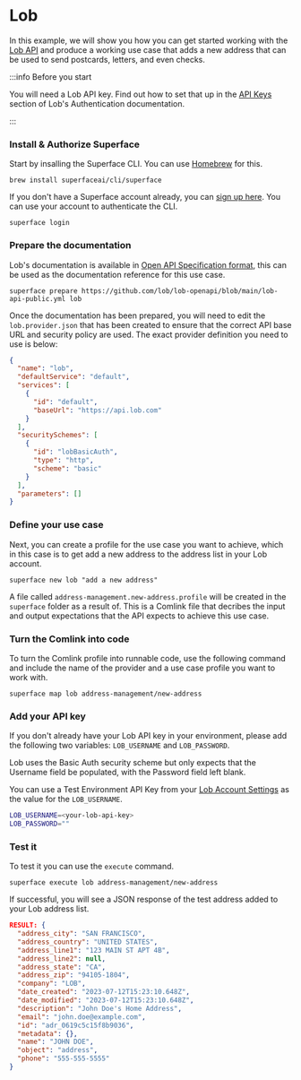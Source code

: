 # Lob

In this example, we will show you how you can get started working with the [Lob API](https://www.lob.com/use-cases/developers) and produce a working use case that adds a new address that can be used to send postcards, letters, and even checks.

:::info Before you start

You will need a Lob API key. Find out how to set that up in the [API Keys](https://dashboard.lob.com/settings/api-keys) section of Lob's Authentication documentation.

:::

<div class="count-steps-h3">

### Install & Authorize Superface

Start by insalling the Superface CLI. You can use [Homebrew](https://brew.sh/) for this.

```shell
brew install superfaceai/cli/superface
```

If you don't have a Superface account already, you can [sign up here](https://superface.ai/create-account). You can use your account to authenticate the CLI.

```shell
superface login
```

### Prepare the documentation

Lob's documentation is available in [Open API Specification format](https://github.com/lob/lob-openapi/blob/main/lob-api-public.yml), this can be used as the documentation reference for this use case.

```shell
superface prepare https://github.com/lob/lob-openapi/blob/main/lob-api-public.yml lob
```

Once the documentation has been prepared, you will need to edit the `lob.provider.json` that has been created to ensure that the correct API base URL and security policy are used. The exact provider definition you need to use is below:

```json title="lob.provider.json"
{
  "name": "lob",
  "defaultService": "default",
  "services": [
    {
      "id": "default",
      "baseUrl": "https://api.lob.com"
    }
  ],
  "securitySchemes": [
    {
      "id": "lobBasicAuth",
      "type": "http",
      "scheme": "basic"
    }
  ],
  "parameters": []
}
```

### Define your use case

Next, you can create a profile for the use case you want to achieve, which in this case is to get add a new address to the address list in your Lob account.

```shell
superface new lob "add a new address"
```

A file called `address-management.new-address.profile` will be created in the `superface` folder as a result of. This is a Comlink file that decribes the input and output expectations that the API expects to achieve this use case.

### Turn the Comlink into code

To turn the Comlink profile into runnable code, use the following command and include the name of the provider and a use case profile you want to work with.

```shell
superface map lob address-management/new-address
```

### Add your API key

If you don't already have your Lob API key in your environment, please add the following two variables: `LOB_USERNAME` and `LOB_PASSWORD`.

Lob uses the Basic Auth security scheme but only expects that the Username field be populated, with the Password field left blank.

You can use a Test Environment API Key from your [Lob Account Settings](https://dashboard.lob.com/settings/api-keys) as the value for the `LOB_USERNAME`.

```bash
LOB_USERNAME=<your-lob-api-key>
LOB_PASSWORD=""
```

### Test it

To test it you can use the `execute` command.

```shell
superface execute lob address-management/new-address
```

If successful, you will see a JSON response of the test address added to your Lob address list.

```json
RESULT: {
  "address_city": "SAN FRANCISCO",
  "address_country": "UNITED STATES",
  "address_line1": "123 MAIN ST APT 4B",
  "address_line2": null,
  "address_state": "CA",
  "address_zip": "94105-1804",
  "company": "LOB",
  "date_created": "2023-07-12T15:23:10.648Z",
  "date_modified": "2023-07-12T15:23:10.648Z",
  "description": "John Doe's Home Address",
  "email": "john.doe@example.com",
  "id": "adr_0619c5c15f8b9036",
  "metadata": {},
  "name": "JOHN DOE",
  "object": "address",
  "phone": "555-555-5555"
}
```

</div>
